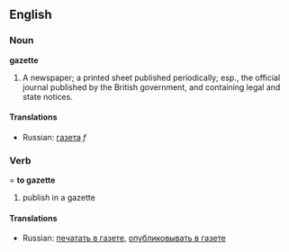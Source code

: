 ==English==

===Noun===
'''gazette'''
#A newspaper; a printed sheet published periodically; esp., the official journal published by the British government, and containing legal and state notices.
====Translations====
*Russian: [[газета]] ''f''

===Verb====
'''to gazette'''
#publish in a gazette

====Translations====
*Russian: [[печатать в газете]], [[опубликовывать в газете]]